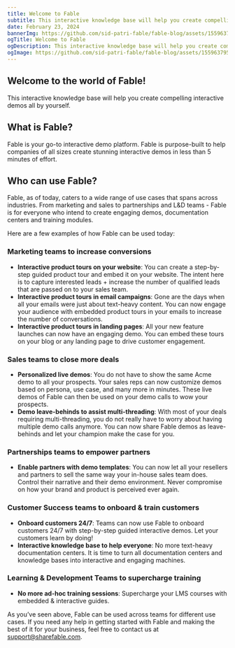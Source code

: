 ```yaml
---
title: Welcome to Fable
subtitle: This interactive knowledge base will help you create compelling interactive demos all by yourself.
date: February 23, 2024
bannerImg: https://github.com/sid-patri-fable/fable-blog/assets/155963795/fe84d566-41fe-4571-96e0-dcd47a4af035
ogTitle: Welcome to Fable
ogDescription: This interactive knowledge base will help you create compelling interactive demos all by yourself. 
ogImage: https://github.com/sid-patri-fable/fable-blog/assets/155963795/fe84d566-41fe-4571-96e0-dcd47a4af035
---
```

## Welcome to the world of Fable!

This interactive knowledge base will help you create compelling interactive demos all by yourself. 

## What is Fable?

Fable is your go-to interactive demo platform. Fable is purpose-built to help companies of all sizes create stunning interactive demos in less than 5 minutes of effort.  

## Who can use Fable?

Fable, as of today, caters to a wide range of use cases that spans across industries. From marketing and sales to partnerships and L&D teams - Fable is for everyone who intend to create engaging demos, documentation centers and training modules. 

Here are a few examples of how Fable can be used today: 

### Marketing teams to increase conversions

- **Interactive product tours on your website**: You can create a step-by-step guided product tour and embed it on your website. The intent here is to capture interested leads + increase the number of qualified leads that are passed on to your sales team.
- **Interactive product tours in email campaigns**: Gone are the days when all your emails were just  about text-heavy content. You can now engage your audience with embedded product tours in your emails to increase the number of conversations.
- **Interactive product tours in landing pages**: All your new feature launches can now have an engaging demo. You can embed these tours on your blog or any landing page to drive customer engagement.

### Sales teams to close more deals

- **Personalized live demos**: You do not have to show the same Acme demo to all your prospects. Your sales reps can now customize demos based on persona, use case, and many more in minutes. These live demos of Fable can then be used on your demo calls to wow your prospects.
- **Demo leave-behinds to assist multi-threading**: With most of your deals requiring multi-threading, you do not really have to worry about having multiple demo calls anymore. You can now share Fable demos as leave-behinds and let your champion make the case for you.

### Partnerships teams to empower partners

- **Enable partners with demo templates**: You can now let all your resellers and partners to sell the same way your in-house sales team does. Control their narrative and their demo environment. Never compromise on how your brand and product is perceived ever again.

### Customer Success teams to onboard & train customers

- **Onboard customers 24/7**: Teams can now use Fable to onboard customers 24/7 with step-by-step guided interactive demos. Let your customers learn by doing!
- **Interactive knowledge base to help everyone**: No more text-heavy documentation centers. It is time to turn all documentation centers and knowledge bases into interactive and engaging machines.

### Learning & Development Teams to supercharge training

- **No more ad-hoc training sessions**: Supercharge your LMS courses with embedded & interactive guides.

As you’ve seen above, Fable can be used across teams for different use cases. If you need any help in getting started with Fable and making the best of it for your business, feel free to contact us at support@sharefable.com.
